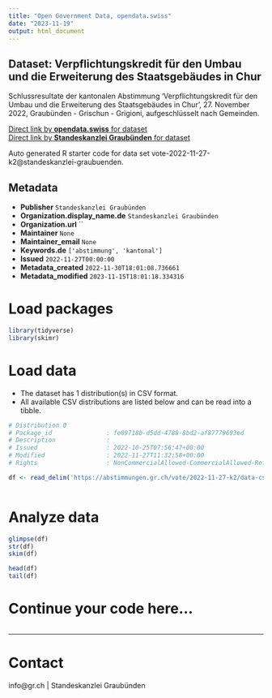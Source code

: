 ```yaml
---
title: "Open Government Data, opendata.swiss"
date: "2023-11-19"
output: html_document
---
```


## Dataset: Verpflichtungskredit für den Umbau und die Erweiterung des Staatsgebäudes in Chur

Schlussresultate der kantonalen Abstimmung 'Verpflichtungskredit für den Umbau und die Erweiterung des Staatsgebäudes in Chur', 27. November 2022, Graubünden - Grischun - Grigioni, aufgeschlüsselt nach Gemeinden.

[Direct link by **opendata.swiss** for dataset](https://opendata.swiss/de/dataset/verpflichtungskredit-fur-den-umbau-und-die-erweiterung-des-staatsgebaudes-in-chur)<br>
[Direct link by **Standeskanzlei Graubünden** for dataset](https://abstimmungen.gr.ch/vote/2022-11-27-k2/data)

Auto generated R starter code for data set vote-2022-11-27-k2@standeskanzlei-graubuenden.

## Metadata

- **Publisher** `Standeskanzlei Graubünden`
- **Organization.display_name.de** `Standeskanzlei Graubünden`
- **Organization.url** ``
- **Maintainer** `None`
- **Maintainer_email** `None`
- **Keywords.de** `['abstimmung', 'kantonal']`
- **Issued** `2022-11-27T00:00:00`
- **Metadata_created** `2022-11-30T18:01:08.736661`
- **Metadata_modified** `2023-11-15T18:01:18.334316`


# Load packages

```r

library(tidyverse)
library(skimr)

```

# Load data

-   The dataset has 1 distribution(s) in CSV format.
-   All available CSV distributions are listed below and can be read into a tibble.

```r

# Distribution 0
# Package_id               : fe89718b-d5dd-4788-8bd2-af87779693ed
# Description              : 
# Issued                   : 2022-10-25T07:56:47+00:00
# Modified                 : 2022-11-27T11:32:58+00:00
# Rights                   : NonCommercialAllowed-CommercialAllowed-ReferenceRequired

df <- read_delim('https://abstimmungen.gr.ch/vote/2022-11-27-k2/data-csv')



```

# Analyze data

```r

glimpse(df)
str(df)
skim(df)

head(df)
tail(df)

```

# Continue your code here...

```r

```

------------------------------------------------------------------------

# Contact

info@gr.ch | Standeskanzlei Graubünden
